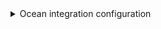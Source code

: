 <details>

<summary> Ocean integration configuration </summary>

```yaml showLineNumbers
resources:
  - kind: project
    selector:
      query: "true"
    glint:
      entity:
        mappings:
          identifier: .path_with_namespace | gsub(" "; "")
          title: .name
          blueprint: '"service"'
          properties:
            url: .web_url
            description: .description
            language: .__languages | to_entries | max_by(.value) | .key
            namespace: .namespace.name
            fullPath: .namespace.full_path
            defaultBranch: .default_branch
  - kind: pipeline
    selector:
      query: "true"
    glint:
      entity:
        mappings:
          identifier: .id | tostring
          title: .title // (.id | tostring)
          blueprint: '"gitlabPipeline"'
          properties:
            creator: .user.name
            status: .status
            createdAt: .created_at
            updatedAt: .updated_at
            description: .description
            link: .web_url
          relations:
            service: .__project.path_with_namespace | gsub(" "; "")
  - kind: job
    selector:
      query: "true"
    glint:
      entity:
        mappings:
          identifier: .id | tostring
          title: .name
          blueprint: '"gitlabJob"'
          properties:
            creator: .user.name
            startedAt: .started_at
            updatedAt: .updated_at
            finishedAt: .finished_at
            stage: .stage
            status: .status
            link: .web_url
          relations:
            pipeline: .pipeline.id | tostring
```

</details>
